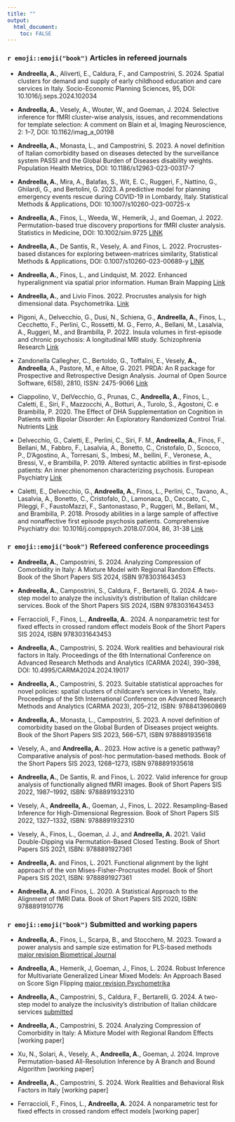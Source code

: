 ---
title: ""
output: 
  html_document:
    toc: FALSE
---

### `r emoji::emoji("book")` Articles in refereed journals

* **Andreella, A.**, Aliverti, E., Caldura, F., and Campostrini, S. 2024. Spatial clusters for demand and supply of early childhood education and care services in Italy. Socio-Economic Planning Sciences, 95, DOI: 10.1016/j.seps.2024.102034

* **Andreella, A.**, Vesely, A., Wouter, W., and Goeman, J. 2024. Selective inference for fMRI cluster-wise analysis, issues, and recommendations for template selection: A comment on Blain et al, Imaging Neuroscience, 2: 1–7, DOI: 10.1162/imag_a_00198

* **Andreella, A.**, Monasta, L., and Campostrini, S. 2023. A novel definition of Italian comorbidity based on diseases detected by the surveillance system PASSI and the Global Burden of Diseases disability weights. Population Health Metrics, DOI: 10.1186/s12963-023-00317-7

* **Andreella, A.**, Mira, A., Balafas, S., Wit, E. C., Ruggeri, F., Nattino, G., Ghilardi, G., and Bertolini, G. 2023. A predictive model for planning emergency events rescue during COVID-19 in Lombardy, Italy. Statistical Methods & Applications, DOI: 10.1007/s10260-023-00725-x

* **Andreella, A.**, Finos, L., Weeda, W., Hemerik, J., and Goeman, J. 2022. Permutation-based true discovery proportions for fMRI cluster analysis. Statistics in Medicine, DOI: 10.1002/sim.9725 [LINK](https://onlinelibrary.wiley.com/doi/full/10.1002/sim.9725)

* **Andreella, A.**, De Santis, R., Vesely, A. and Finos, L. 2022. Procrustes-based distances for exploring between-matrices similarity, Statistical Methods & Applications, DOI: 0.1007/s10260-023-00689-y [LINK](https://link.springer.com/article/10.1007/s10260-023-00689-y)

* **Andreella, A.**, Finos, L., and Lindquist, M. 2022. Enhanced hyperalignment via spatial prior information. Human Brain Mapping [Link](https://onlinelibrary.wiley.com/doi/full/10.1002/hbm.26170)

* **Andreella, A.**, and Livio Finos. 2022. Procrustes analysis for high dimensional data. Psychometrika. [Link](https://link.springer.com/article/10.1007/s11336-022-09859-5)

* Pigoni, A., Delvecchio, G., Dusi, N., Schiena, G., **Andreella, A.**, Finos, L., Cecchetto, F., Perlini, C., Rossetti, M. G., Ferro, A., Bellani, M., Lasalvia, A., Ruggeri, M., and Brambilla, P. 2022. Insula volumes in first-episode and chronic psychosis: A longitudinal MRI study. Schizophrenia Research [Link](https://www.sciencedirect.com/science/article/abs/pii/S0920996421005326?via%3Dihub)


* Zandonella Callegher, C., Bertoldo, G., Toffalini, E., Vesely, **A., Andreella**, A., Pastore, M., e Altoe, G. 2021. PRDA: An R package for Prospective and Retrospective Design Analysis. Journal of Open Source Software, 6(58), 2810, ISSN: 2475-9066 [Link](https://joss.theoj.org/papers/10.21105/joss.02810.pdf)

* Ciappolino, V., DelVecchio, G., Prunas, C., **Andreella, A.**, Finos, L., Caletti, E., Siri, F., Mazzocchi, A., Botturi, A., Turolo, S., Agostoni, C. e Brambilla, P. 2020. The Effect of DHA Supplementation on Cognition in Patients with Bipolar Disorder: An Exploratory Randomized Control Trial. Nutrients [Link](https://www.mdpi.com/2072-6643/12/3/708)

* Delvecchio, G., Caletti, E., Perlini, C., Siri, F. M., **Andreella, A.**, Finos, F., Bellani, M., Fabbro, F., Lasalvia, A., Bonetto, C., Cristofalo, D., Scocco, P., D'Agostino, A., Torresani, S., Imbesi, M., bellini, F., Veronese, A., Bressi, V., e Brambilla, P. 2019. Altered syntactic abilities in first-episode patients: An inner phenomenon characterizing psychosis. European Psychiatry [Link](https://www.cambridge.org/core/journals/european-psychiatry/article/altered-syntactic-abilities-in-first-episode-patients-an-inner-phenomenon-characterizing-psychosis/B649A5C97CF59E0E0385C5CAF690A9D5)


* Caletti, E., Delvecchio, G., **Andreella, A.**, Finos, L., Perlini, C., Tavano, A., Lasalvia, A., Bonetto, C., Cristofalo, D., Lamonaca,
D., Ceccato, C., Pileggi, F., FaustoMazzi, F., Santonastaso, P., Ruggeri, M., Bellani, M., and Brambilla, P. 2018. Prosody abilities in a large sample of affective and nonaffective first episode psychosis patients. Comprehensive Psychiatry doi: 10.1016/j.comppsych.2018.07.004, 86, 31-38 [Link](https://www.sciencedirect.com/science/article/pii/S0010440X18301135?casa_token=HpdVtMnO85MAAAAA:hmoaCpCM0JO6zN-JqHhuemu63m7Lp8l1BxQR1R0hy2A_7B6__aWrOrwUazdPbw9ogSpIOA4fBuo)


### `r emoji::emoji("book")` Refereed conference proceedings

* **Andreella, A.**, Campostrini, S. 2024. Analyzing Compression of Comorbidity in Italy: A Mixture Model with Regional Random Effects. Book of the Short Papers SIS 2024, ISBN 9783031643453

* **Andreella, A.**, Campostrini, S., Caldura, F., Bertarelli, G. 2024. A two-step model to analyze the inclusivity’s distribution of Italian childcare services. Book of the Short Papers SIS 2024, ISBN 9783031643453

* Ferraccioli, F., Finos, L., **Andreella, A.**. 2024. A nonparametric test for fixed effects in crossed random effect models  Book of the Short Papers SIS 2024, ISBN 9783031643453

* **Andreella, A.**, Campostrini, S. 2024. Work realities and behavioural risk factors in Italy. Proceedings of the 6th International Conference on Advanced Research Methods and Analytics (CARMA 2024), 390--398, DOI: 10.4995/CARMA2024.2024.19017 

* **Andreella, A.**, Campostrini, S. 2023. Suitable statistical approaches for novel policies: spatial clusters of childcare’s services in Veneto, Italy. Proceedings of the 5th International Conference on Advanced Research Methods and Analytics (CARMA 2023), 205--212, ISBN: 9788413960869 

* **Andreella, A.**, Monasta, L., Campostrini, S. 2023. A novel definition of comorbidity based on the Global Burden of Diseases project weights. Book of the Short Papers SIS 2023, 566--571, ISBN 9788891935618

* Vesely, A., and **Andreella, A.**. 2023. How active is a genetic pathway? Comparative analysis of post-hoc permutation-based methods. Book of the Short Papers SIS 2023, 1268--1273, ISBN 9788891935618

*  **Andreella, A.**, De Santis, R. and Finos, L. 2022. Valid inference for group analysis of functionally aligned fMRI images. Book of Short Papers SIS 2022, 1987--1992, ISBN: 9788891932310

* Vesely, A.,  **Andreella, A.**, Goeman, J., Finos, L. 2022. Resampling-Based Inference for High-Dimensional Regression. Book of Short Papers SIS 2022, 1327--1332, ISBN: 9788891932310

* Vesely, A., Finos, L., Goeman, J. J., and  **Andreella, A.** 2021. Valid Double-Dipping via Permutation-Based Closed Testing. Book of Short Papers SIS 2021, ISBN: 9788891927361

*  **Andreella, A.** and Finos, L. 2021. Functional alignment by the light approach of the von Mises-Fisher-Procrustes model. Book of Short Papers SIS 2021, ISBN: 9788891927361

* **Andreella, A.** and Finos, L. 2020. A Statistical Approach to the Alignment of fMRI Data. Book of Short Papers SIS 2020, ISBN: 9788891910776


### `r emoji::emoji("book")` Submitted and working papers

* **Andreella, A.**, Finos, L., Scarpa, B., and Stocchero, M. 2023. Toward a power analysis and sample size estimation for
PLS-based methods [major revision Biometrical Journal](https://arxiv.org/abs/2403.10289)

* **Andreella, A.**, Hemerik, J, Goeman, J., Finos, L. 2024. Robust Inference for Multivariate Generalized Linear Mixed Models: An Approach Based on Score Sign Flipping [major revision Psychometrika](https://arxiv.org/abs/2401.17993)

* **Andreella, A.**, Campostrini, S., Caldura, F., Bertarelli, G. 2024. A two-step model to analyze the inclusivity’s distribution of Italian childcare services [submitted](https://arxiv.org/html/2407.15610v1)

* **Andreella, A.**, Campostrini, S. 2024. Analyzing Compression of Comorbidity in Italy: A Mixture Model with Regional Random Effects [working paper]

* Xu, N., Solari, A., Vesely, A., **Andreella, A.**, Goeman, J. 2024. Improve Permutation-based All-Resolution Inference by A Branch and Bound Algorithm [working paper]

* **Andreella, A.**, Campostrini, S. 2024. Work Realities and Behavioral Risk Factors in Italy [working paper]

* Ferraccioli, F., Finos, L., **Andreella, A.** 2024. A nonparametric test for fixed effects in crossed random effect models [working paper]
